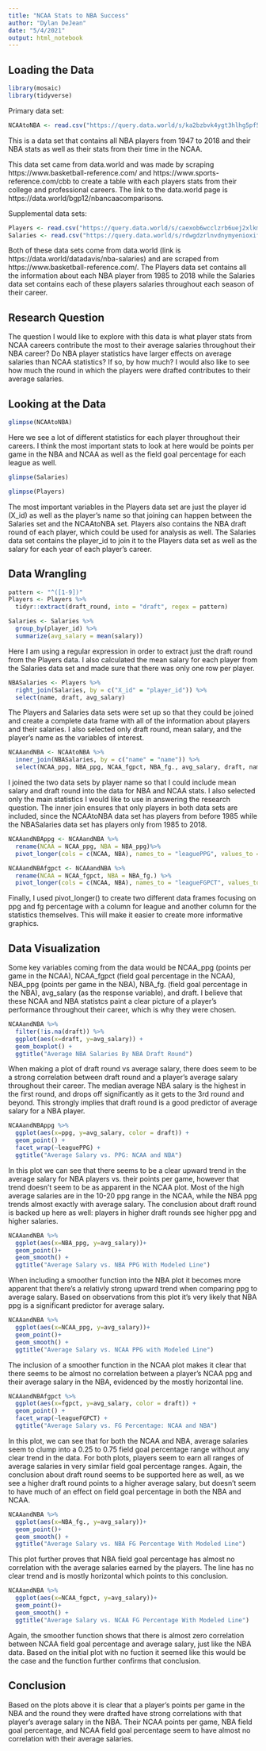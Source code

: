 ```yaml
---
title: "NCAA Stats to NBA Success"
author: "Dylan DeJean"
date: "5/4/2021"
output: html_notebook
---
```


## Loading the Data

```r
library(mosaic)
library(tidyverse)
```

Primary data set:

```r
NCAAtoNBA <- read.csv("https://query.data.world/s/ka2bzbvk4ygt3hlhg5pf5yd5j532ew", header=TRUE, stringsAsFactors=FALSE);
```

This is a data set that contains all NBA players from 1947 to 2018 and their NBA stats as well as their stats from their time in the NCAA.

This data set came from data.world and was made by scraping https://www.basketball-reference.com/ and https://www.sports-reference.com/cbb to create a table with each players stats from their college and professional careers. The link to the data.world page is https://data.world/bgp12/nbancaacomparisons. 

Supplemental data sets:

```r
Players <- read.csv("https://query.data.world/s/caexob6wcclzrb6uej2xlkmkjispjs", header=TRUE, stringsAsFactors=FALSE);
Salaries <- read.csv("https://query.data.world/s/rdwgdzrlnvdnymyenioxifr5mnh4iv", header=TRUE, stringsAsFactors=FALSE);
```

Both of these data sets come from data.world (link is https://data.world/datadavis/nba-salaries) and are scraped from https://www.basketball-reference.com/. The Players data set contains all the information about each NBA player from 1985 to 2018 while the Salaries data set contains each of these players salaries throughout each season of their career. 

## Research Question

The question I would like to explore with this data is what player stats from NCAA careers contribute the most to their average salaries throughout their NBA career? Do NBA player statistics have larger effects on average salaries than NCAA statistics? If so, by how much? I would also like to see how much the round in which the players were drafted contributes to their average salaries.

## Looking at the Data

```r
glimpse(NCAAtoNBA)
```

Here we see a lot of different statistics for each player throughout their careers. I think the most important stats to look at here would be points per game in the NBA and NCAA as well as the field goal percentage for each league as well. 

```r
glimpse(Salaries)
```

```r
glimpse(Players)
```

The most important variables in the Players data set are just the player id (X_id) as well as the player's name so that joining can happen between the Salaries set and the NCAAtoNBA set. Players also contains the NBA draft round of each player, which could be used for analysis as well. The Salaries data set contains the player_id to join it to the Players data set as well as the salary for each year of each player's career.

## Data Wrangling

```r
pattern <- "^([1-9])"
Players <- Players %>%
  tidyr::extract(draft_round, into = "draft", regex = pattern)
```

```r
Salaries <- Salaries %>%
  group_by(player_id) %>%
  summarize(avg_salary = mean(salary))
```

Here I am using a regular expression in order to extract just the draft round from the Players data. I also calculated the mean salary for each player from the Salaries data set and made sure that there was only one row per player. 

```r
NBASalaries <- Players %>%
  right_join(Salaries, by = c("X_id" = "player_id")) %>%
  select(name, draft, avg_salary)
```

The Players and Salaries data sets were set up so that they could be joined and create a complete data frame with all of the information about players and their salaries. I also selected only draft round, mean salary, and the player's name as the variables of interest.

```r
NCAAandNBA <- NCAAtoNBA %>%
  inner_join(NBASalaries, by = c("name" = "name")) %>%
  select(NCAA_ppg, NBA_ppg, NCAA_fgpct, NBA_fg., avg_salary, draft, name)
```

I joined the two data sets by player name so that I could include mean salary and draft round into the data for NBA and NCAA stats. I also selected only the main statistics I would like to use in answering the research question. The inner join ensures that only players in both data sets are included, since the NCAAtoNBA data set has players from before 1985 while the NBASalaries data set has players only from 1985 to 2018.

```r
NCAAandNBAppg <- NCAAandNBA %>%
  rename(NCAA = NCAA_ppg, NBA = NBA_ppg)%>%
  pivot_longer(cols = c(NCAA, NBA), names_to = "leaguePPG", values_to = "ppg") 

NCAAandNBAfgpct <- NCAAandNBA %>%
  rename(NCAA = NCAA_fgpct, NBA = NBA_fg.) %>%
  pivot_longer(cols = c(NCAA, NBA), names_to = "leagueFGPCT", values_to = "fgpct")
```

Finally, I used pivot_longer() to create two different data frames focusing on ppg and fg percentage with a column for league and another column for the statistics themselves. This will make it easier to create more informative graphics.

## Data Visualization

Some key variables coming from the data would be NCAA_ppg (points per game in the NCAA), NCAA_fgpct (field goal percentage in the NCAA), NBA_ppg (points per game in the NBA), NBA_fg. (field goal percentage in the NBA), avg_salary (as the response variable), and draft. I believe that these NCAA and NBA statistcs paint a clear picture of a player's performance throughout their career, which is why they were chosen. 

```r
NCAAandNBA %>%
  filter(!is.na(draft)) %>%
  ggplot(aes(x=draft, y=avg_salary)) + 
  geom_boxplot() + 
  ggtitle("Average NBA Salaries By NBA Draft Round")
```

When making a plot of draft round vs average salary, there does seem to be a strong correlation between draft round and a player's average salary throughout their career. The median average NBA salary is the highest in the first round, and drops off significantly as it gets to the 3rd round and beyond. This strongly implies that draft round is a good predictor of average salary for a NBA player.

```r
NCAAandNBAppg %>%
  ggplot(aes(x=ppg, y=avg_salary, color = draft)) + 
  geom_point() + 
  facet_wrap(~leaguePPG) +
  ggtitle("Average Salary vs. PPG: NCAA and NBA")
```

In this plot we can see that there seems to be a clear upward trend in the average salary for NBA players vs. their points per game, however that trend doesn't seem to be as apparent in the NCAA plot. Most of the high average salaries are in the 10-20 ppg range in the NCAA, while the NBA ppg trends almost exactly with average salary. The conclusion about draft round is backed up here as well: players in higher draft rounds see higher ppg and higher salaries.


```r
NCAAandNBA %>%
  ggplot(aes(x=NBA_ppg, y=avg_salary))+
  geom_point()+
  geom_smooth() + 
  ggtitle("Average Salary vs. NBA PPG With Modeled Line")
```

When including a smoother function into the NBA plot it becomes more apparent that there's a relativly strong upward trend when comparing ppg to average salary. Based on observations from this plot it's very likely that NBA ppg is a significant predictor for average salary.

```r
NCAAandNBA %>%
  ggplot(aes(x=NCAA_ppg, y=avg_salary))+
  geom_point()+
  geom_smooth() + 
  ggtitle("Average Salary vs. NCAA PPG with Modeled Line")
```

The inclusion of a smoother function in the NCAA plot makes it clear that there seems to be almost no correlation between a player's NCAA ppg and their average salary in the NBA, evidenced by the mostly horizontal line.

```r
NCAAandNBAfgpct %>%
  ggplot(aes(x=fgpct, y=avg_salary, color = draft)) + 
  geom_point() + 
  facet_wrap(~leagueFGPCT) +
  ggtitle("Average Salary vs. FG Percentage: NCAA and NBA")
```

In this plot, we can see that for both the NCAA and NBA, average salaries seem to clump into a 0.25 to 0.75 field goal percentage range without any clear trend in the data. For both plots, players seem to earn all ranges of average salaries in very similar field goal percentage ranges. Again, the conclusion about draft round seems to be supported here as well, as we see a higher draft round points to a higher average salary, but doesn't seem to have much of an effect on field goal percentage in both the NBA and NCAA.

```r
NCAAandNBA %>%
  ggplot(aes(x=NBA_fg., y=avg_salary))+
  geom_point()+
  geom_smooth() + 
  ggtitle("Average Salary vs. NBA FG Percentage With Modeled Line")
```

This plot further proves that NBA field goal percentage has almost no correlation with the average salaries earned by the players. The line has no clear trend and is mostly horizontal which points to this conclusion.

```r
NCAAandNBA %>%
  ggplot(aes(x=NCAA_fgpct, y=avg_salary))+
  geom_point()+
  geom_smooth() + 
  ggtitle("Average Salary vs. NCAA FG Percentage With Modeled Line")
```

Again, the smoother function shows that there is almost zero correlation between NCAA field goal percentage and average salary, just like the NBA data. Based on the initial plot with no fuction it seemed like this would be the case and the function further confirms that conclusion.

## Conclusion

Based on the plots above it is clear that a player's points per game in the NBA and the round they were drafted have strong correlations with that player's average salary in the NBA. Their NCAA points per game, NBA field goal percentage, and NCAA field goal percentage seem to have almost no correlation with their average salaries.
